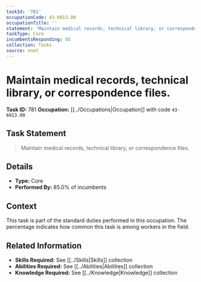 ```yaml
---
taskId: '781'
occupationCode: 43-6013.00
occupationTitle: ''
statement: 'Maintain medical records, technical library, or correspondence files.'
taskType: Core
incumbentsResponding: 85
collection: Tasks
source: onet
---
```

# Maintain medical records, technical library, or correspondence files.

**Task ID:** 781
**Occupation:** [[../Occupations|Occupation]] with code `43-6013.00`

## Task Statement

> Maintain medical records, technical library, or correspondence files.

## Details

- **Type:** Core
- **Performed By:** 85.0% of incumbents

## Context

This task is part of the standard duties performed in this occupation. The percentage indicates how common this task is among workers in the field.

## Related Information

- **Skills Required:** See [[../Skills|Skills]] collection
- **Abilities Required:** See [[../Abilities|Abilities]] collection
- **Knowledge Required:** See [[../Knowledge|Knowledge]] collection
